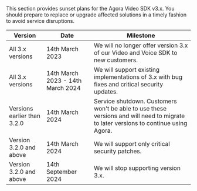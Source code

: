 

<PlatformWrapper platform = "web">
<SDKSunsetPlan/>
</PlatformWrapper>

<PlatformWrapper  notAllowed = "web">

This section provides sunset plans for the Agora Video SDK v3.x. You should prepare to replace or upgrade affected
  solutions in a timely fashion to avoid service disruptions.

|Version                     | Date                              | Milestone                                                                                                                          |
|----------------------------|-----------------------------------| -----------------------------------------------------------------------------------------------------------------------------------|
|All 3.x versions            | 14th March 2023                   | We will no longer offer version 3.x of our Video and Voice SDK to new customers.                                                   |
|All 3.x versions            | 14th March 2023 - 14th March 2024 | We will support existing implementations of 3.x with bug fixes and critical security updates.                                      |
|Versions earlier than 3.2.0 | 14th March 2024                   | Service shutdown. Customers won't be able to use these versions and will need to migrate to later versions to continue using Agora.|
|Version 3.2.0 and above     | 14th March 2024                   | We will support only critical security patches.                                                                                    |
|Version 3.2.0 and above     | 14th September 2024               | We will stop supporting version 3.x.

</PlatformWrapper>